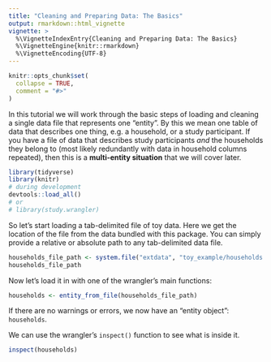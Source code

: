 ```yaml
---
title: "Cleaning and Preparing Data: The Basics"
output: rmarkdown::html_vignette
vignette: >
  %\VignetteIndexEntry{Cleaning and Preparing Data: The Basics}
  %\VignetteEngine{knitr::rmarkdown}
  %\VignetteEncoding{UTF-8}
---
```


```r
knitr::opts_chunk$set(
  collapse = TRUE,
  comment = "#>"
)
```

In this tutorial we will work through the basic steps of loading and cleaning a
single data file that represents one "entity". By this we mean one table of data
that describes one thing, e.g. a household, or a study participant. If you have a
file of data that describes study participants *and* the households they belong
to (most likely redundantly with data in household columns repeated), then
this is a **multi-entity situation** that we will cover later.

```r
library(tidyverse)
library(knitr)
# during development
devtools::load_all()
# or
# library(study.wrangler)
```

So let's start loading a tab-delimited file of toy data. Here we get the location
of the file from the data bundled with this package. You can simply provide
a relative or absolute path to any tab-delimited data file.

```r

households_file_path <- system.file("extdata", "toy_example/households.tsv", package = 'study.wrangler')
households_file_path

```
Now let's load it in with one of the wrangler's main functions:

```r

households <- entity_from_file(households_file_path)

```

If there are no warnings or errors, we now have an "entity object": `households`.

We can use the wrangler's `inspect()` function to see what is inside it.

```r

inspect(households)

```

